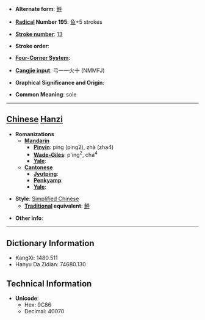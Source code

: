 * '''Alternate form''': [[鮃]]

* '''[[Wiktionary:Chinese radical index| Radical]] Number 195''': [[Wiktionary:Chinese radical index 鱼|鱼]]+5 strokes

* '''[[Wiktionary:Chinese total strokes index|Stroke number]]''': [[Wiktionary:Chinese total strokes index 13|13]]

* '''Stroke order''': 

* '''[[Wiktionary:Chinese four corner index|Four-Corner System]]''': 

* '''[[Wiktionary:Chinese Cangjie index|Cangjie input]]''': 弓一一火十 (NMMFJ)

* '''Graphical Significance and Origin''': 

* '''Common Meaning''': sole

----

== [[Chinese]] [[Hanzi]] ==

* '''Romanizations'''
** '''[[Mandarin]]'''
*** '''[[Pinyin]]''': píng (ping2), zhà (zha4)
*** '''[[Wade-Giles]]''': p'ing<sup>2</sup>, cha<sup>4</sup>
*** '''[[Yale]]''': 
** '''[[Cantonese]]'''
*** '''[[Jyutping]]''':
*** '''[[Penkyamp]]''': 
*** '''[[Yale]]''': 

* '''Style''': [[Simplified Chinese]] 
** '''[[Traditional Chinese|Traditional]] equivalent''': [[鮃]]

* '''Other info''': 

----

== Dictionary Information ==

* KangXi: 1480.511
* Hanyu Da Zidian: 74680.130

== Technical Information ==

* '''Unicode''':
** Hex: 9C86
** Decimal: 40070